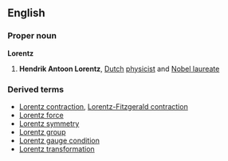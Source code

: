 ==English==
===Proper noun===
{{wikipediapar|Hendrik Lorentz}}
'''Lorentz'''
# '''Hendrik Antoon Lorentz''', [[Dutch]] [[physicist]] and [[Nobel laureate]]
===Derived terms===
*[[Lorentz contraction]], [[Lorentz-Fitzgerald contraction]]
*[[Lorentz force]]
*[[Lorentz symmetry]]
*[[Lorentz group]]
*[[Lorentz gauge condition]]
*[[Lorentz transformation]]